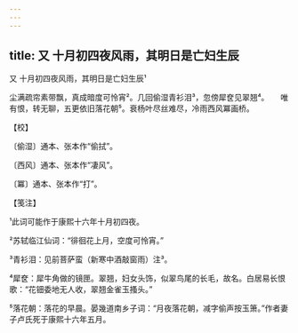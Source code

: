 ```yaml
---
---
---
```

title: 又 十月初四夜风雨，其明日是亡妇生辰
---



又 十月初四夜风雨，其明日是亡妇生辰¹





尘满疏帘素带飘，真成暗度可怜宵²。几回偷湿青衫泪³，忽傍犀奁见翠翘⁴。　　唯有恨，转无聊，五更依旧落花朝⁵。衰杨叶尽丝难尽，冷雨西风冪画桥。





【校】


〔偷湿〕通本、张本作“偷拭”。

〔西风〕通本、张本作“凄风”。

〔冪〕通本、张本作“打”。





【笺注】


¹此词可能作于康熙十六年十月初四夜。

²苏轼临江仙词：“徘徊花上月，空度可怜宵。”

³青衫泪：见前菩萨蛮（新寒中酒敲窗雨）注³。

⁴犀奁：犀牛角做的镜匣。翠翘，妇女头饰，似翠鸟尾的长毛，故名。白居易长恨歌：“花钿委地无人收，翠翘金雀玉搔头。”

⁵落花朝：落花的早晨。晏幾道南乡子词：“月夜落花朝，减字偷声按玉箫。”作者妻子卢氏死于康熙十六年五月。